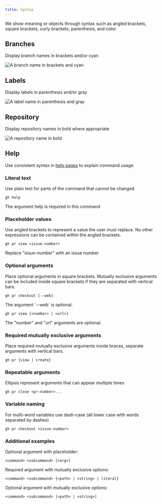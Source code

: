 ```yaml
---
title: Syntax
---
```



We show meaning or objects through syntax such as angled brackets, square brackets, curly brackets, parenthesis, and color. 

## Branches
Display branch names in brackets and/or cyan

<img src={SyntaxBranch} alt="A branch name in brackets and cyan" />

## Labels
Display labels in parenthesis and/or gray

<img src={SyntaxLabel} alt="A label name in parenthesis and gray" />

## Repository
Display repository names in bold where appropriate

<img src={SyntaxRepo} alt="A repository name in bold" />


## Help
Use consistent syntax in [help pages](https://github.com/cli/cli/blob/trunk/docs/command-line-syntax.md) to explain command usage.

### Literal text

Use plain text for parts of the command that cannot be changed

```
gh help
```

<Caption>The argument help is required in this command</Caption>

### Placeholder values

Use angled brackets to represent a value the user must replace. No other expressions can be contained within the angled brackets.

```
gh pr view <issue-number>
```

<Caption>Replace "issue-number" with an issue number</Caption>

### Optional arguments

Place optional arguments in square brackets. Mutually exclusive arguments can be included inside square brackets if they are separated with vertical bars.


```
gh pr checkout [--web]
```

<Caption>The argument `--web` is optional.</Caption>

```
gh pr view [<number> | <url>]
```

<Caption>The "number" and "url" arguments are optional.</Caption>

### Required mutually exclusive arguments

Place required mutually exclusive arguments inside braces, separate arguments with vertical bars.

```
gh pr {view | create}
```

### Repeatable arguments

Ellipsis represent arguments that can appear multiple times

```
gh pr close <pr-number>...
```

### Variable naming

For multi-word variables use dash-case (all lower case with words separated by dashes)


```
gh pr checkout <issue-number>
```

### Additional examples

Optional argument with placeholder:
```
<command> <subcommand> [<arg>]
```

Required argument with mutually exclusive options:
```
<command> <subcommand> {<path> | <string> | literal}
```

Optional argument with mutually exclusive options:
```
<command> <subcommand> [<path> | <string>]
```
